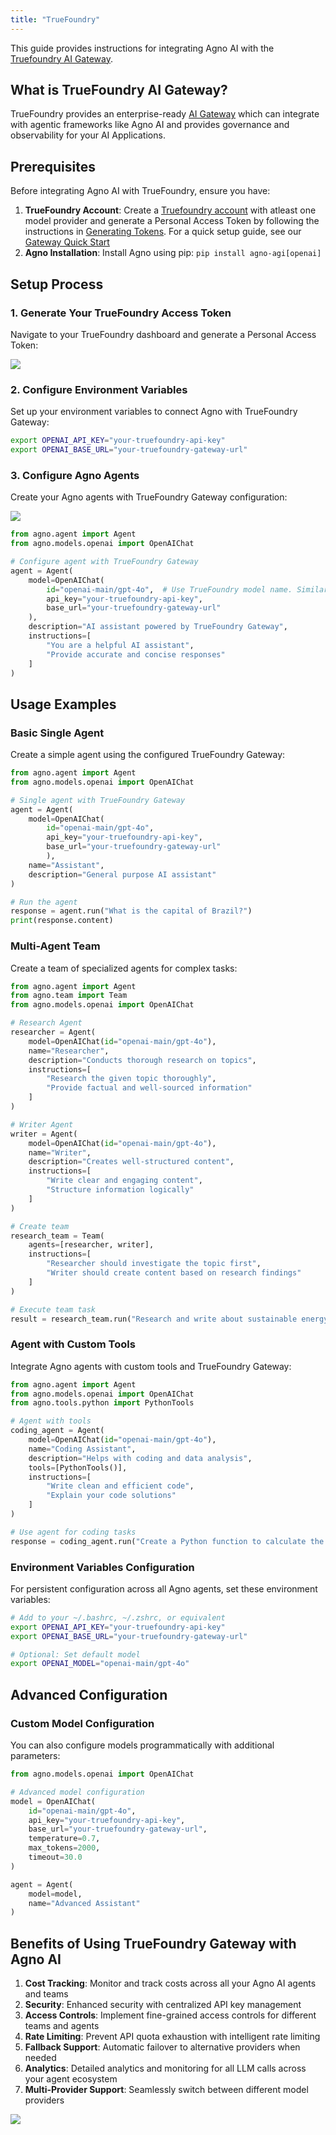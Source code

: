 ```yaml
---
title: "TrueFoundry"
---
```


This guide provides instructions for integrating Agno AI with the [Truefoundry AI Gateway](https://www.truefoundry.com/ai-gateway).

## What is TrueFoundry AI Gateway?

TrueFoundry provides an enterprise-ready [AI Gateway](https://www.truefoundry.com/ai-gateway) which can integrate with agentic frameworks like Agno AI and provides governance and observability for your AI Applications.

## Prerequisites

Before integrating Agno AI with TrueFoundry, ensure you have:

1. **TrueFoundry Account**: Create a [Truefoundry account](https://www.truefoundry.com/register) with atleast one model provider and generate a Personal Access Token by following the instructions in [Generating Tokens](https://docs.truefoundry.com/gateway/authentication). For a quick setup guide, see our [Gateway Quick Start](https://docs.truefoundry.com/gateway/quick-start)
2. **Agno Installation**: Install Agno using pip: `pip install agno-agi[openai]`

## Setup Process

### 1. Generate Your TrueFoundry Access Token

Navigate to your TrueFoundry dashboard and generate a Personal Access Token:

<Frame>
  <img src="/images/create-PAT.png" />
</Frame>

### 2. Configure Environment Variables

Set up your environment variables to connect Agno with TrueFoundry Gateway:

```bash
export OPENAI_API_KEY="your-truefoundry-api-key"
export OPENAI_BASE_URL="your-truefoundry-gateway-url"
```

### 3. Configure Agno Agents

Create your Agno agents with TrueFoundry Gateway configuration:

<Frame>
  <img src="/images/unified-code-tfy.png" />
</Frame>

```python
from agno.agent import Agent
from agno.models.openai import OpenAIChat

# Configure agent with TrueFoundry Gateway
agent = Agent(
    model=OpenAIChat(
        id="openai-main/gpt-4o",  # Use TrueFoundry model name. Similarly you can call any model from any model provider like anthropic, gemini etc
        api_key="your-truefoundry-api-key",
        base_url="your-truefoundry-gateway-url"
    ),
    description="AI assistant powered by TrueFoundry Gateway",
    instructions=[
        "You are a helpful AI assistant",
        "Provide accurate and concise responses"
    ]
)
```

## Usage Examples

### Basic Single Agent

Create a simple agent using the configured TrueFoundry Gateway:

```python
from agno.agent import Agent
from agno.models.openai import OpenAIChat

# Single agent with TrueFoundry Gateway
agent = Agent(
    model=OpenAIChat(
        id="openai-main/gpt-4o",
        api_key="your-truefoundry-api-key",
        base_url="your-truefoundry-gateway-url"
        ),
    name="Assistant",
    description="General purpose AI assistant"
)

# Run the agent
response = agent.run("What is the capital of Brazil?")
print(response.content)
```

### Multi-Agent Team

Create a team of specialized agents for complex tasks:

```python
from agno.agent import Agent
from agno.team import Team
from agno.models.openai import OpenAIChat

# Research Agent
researcher = Agent(
    model=OpenAIChat(id="openai-main/gpt-4o"),
    name="Researcher",
    description="Conducts thorough research on topics",
    instructions=[
        "Research the given topic thoroughly",
        "Provide factual and well-sourced information"
    ]
)

# Writer Agent
writer = Agent(
    model=OpenAIChat(id="openai-main/gpt-4o"),
    name="Writer",
    description="Creates well-structured content",
    instructions=[
        "Write clear and engaging content",
        "Structure information logically"
    ]
)

# Create team
research_team = Team(
    agents=[researcher, writer],
    instructions=[
        "Researcher should investigate the topic first",
        "Writer should create content based on research findings"
    ]
)

# Execute team task
result = research_team.run("Research and write about sustainable energy solutions")
```

### Agent with Custom Tools

Integrate Agno agents with custom tools and TrueFoundry Gateway:

```python
from agno.agent import Agent
from agno.models.openai import OpenAIChat
from agno.tools.python import PythonTools

# Agent with tools
coding_agent = Agent(
    model=OpenAIChat(id="openai-main/gpt-4o"),
    name="Coding Assistant",
    description="Helps with coding and data analysis",
    tools=[PythonTools()],
    instructions=[
        "Write clean and efficient code",
        "Explain your code solutions"
    ]
)

# Use agent for coding tasks
response = coding_agent.run("Create a Python function to calculate the Fibonacci sequence")
```

### Environment Variables Configuration

For persistent configuration across all Agno agents, set these environment variables:

```bash
# Add to your ~/.bashrc, ~/.zshrc, or equivalent
export OPENAI_API_KEY="your-truefoundry-api-key"
export OPENAI_BASE_URL="your-truefoundry-gateway-url"

# Optional: Set default model
export OPENAI_MODEL="openai-main/gpt-4o"
```

## Advanced Configuration

### Custom Model Configuration

You can also configure models programmatically with additional parameters:

```python
from agno.models.openai import OpenAIChat

# Advanced model configuration
model = OpenAIChat(
    id="openai-main/gpt-4o",
    api_key="your-truefoundry-api-key",
    base_url="your-truefoundry-gateway-url",
    temperature=0.7,
    max_tokens=2000,
    timeout=30.0
)

agent = Agent(
    model=model,
    name="Advanced Assistant"
)
```


## Benefits of Using TrueFoundry Gateway with Agno AI

1. **Cost Tracking**: Monitor and track costs across all your Agno AI agents and teams
2. **Security**: Enhanced security with centralized API key management
3. **Access Controls**: Implement fine-grained access controls for different teams and agents
4. **Rate Limiting**: Prevent API quota exhaustion with intelligent rate limiting
5. **Fallback Support**: Automatic failover to alternative providers when needed
6. **Analytics**: Detailed analytics and monitoring for all LLM calls across your agent ecosystem
7. **Multi-Provider Support**: Seamlessly switch between different model providers

<Frame>
  <img src="/images/monitoring-cost.png" />
</Frame>
